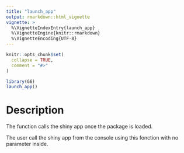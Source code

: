 ```yaml
---
title: "launch_app"
output: rmarkdown::html_vignette
vignette: >
  %\VignetteIndexEntry{launch_app}
  %\VignetteEngine{knitr::rmarkdown}
  %\VignetteEncoding{UTF-8}
---
```


```r
knitr::opts_chunk$set(
  collapse = TRUE,
  comment = "#>"
)
```

```r
library(G6)
launch_app()
```

# Description

The function calls the shiny app once the package is loaded.

The user call the shiny app from the console using this fonction with no parameter inside. 
